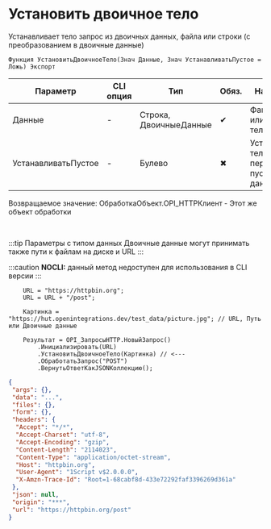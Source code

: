 ﻿---
sidebar_position: 1
description: Установить двоичное тело  и другие функции для работы с HTTP-клиент в Открытом пакете интеграций - бесплатной open-source библиотеке интеграций для 1С:Предприятие 8, OneScript и CLI
keywords: [1C, 1С, 1С:Предприятие, 1С:Предприятие 8.3, API, Интеграция, Сервисы, Обмен, OneScript, CLI, HTTP-клиент]
---


# Установить двоичное тело 
 Устанавливает тело запрос из двоичных данных, файла или строки (с преобразованием в двоичные данные)



`Функция УстановитьДвоичноеТело(Знач Данные, Знач УстанавливатьПустое = Ложь) Экспорт`

  | Параметр | CLI опция | Тип | Обяз. | Назначение |
  |-|-|-|-|-|
  | Данные | - | Строка, ДвоичныеДанные | &#x2714; | Файл, строка или данные тела запроса |
  | УстанавливатьПустое | - | Булево | &#x2716; | Устанавливает тело даже при передаче пустых данных |

  
  Возвращаемое значение:   ОбработкаОбъект.OPI_HTTPКлиент -  Этот же объект обработки

<br/>

:::tip
Параметры с типом данных Двоичные данные могут принимать также пути к файлам на диске и URL
:::

:::caution
**NOCLI:** данный метод недоступен для использования в CLI версии
:::
<br/>



```bsl title="Пример использования для 1С:Предприятие/OneScript"
    URL = "https://httpbin.org";
    URL = URL + "/post";

    Картинка = "https://hut.openintegrations.dev/test_data/picture.jpg"; // URL, Путь или Двоичные данные

    Результат = OPI_ЗапросыHTTP.НовыйЗапрос()
        .Инициализировать(URL)
        .УстановитьДвоичноеТело(Картинка) // <---
        .ОбработатьЗапрос("POST")
        .ВернутьОтветКакJSONКоллекцию();
```
    



```json title="Результат"
{
 "args": {},
 "data": "...",
 "files": {},
 "form": {},
 "headers": {
  "Accept": "*/*",
  "Accept-Charset": "utf-8",
  "Accept-Encoding": "gzip",
  "Content-Length": "2114023",
  "Content-Type": "application/octet-stream",
  "Host": "httpbin.org",
  "User-Agent": "1Script v$2.0.0.0",
  "X-Amzn-Trace-Id": "Root=1-68cabf8d-433e72292faf3396269d361a"
 },
 "json": null,
 "origin": "***",
 "url": "https://httpbin.org/post"
}
```
